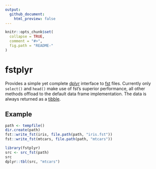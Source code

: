 ```yaml
---
output:
  github_document:
    html_preview: false
---
```


<!-- README.md is generated from README.Rmd. Please edit that file -->

```r
knitr::opts_chunk$set(
  collapse = TRUE,
  comment = "#>",
  fig.path = "README-"
)
```

# fstplyr

Provides a simple yet complete [dplyr](http://dplyr.tidyverse.org/) interface to [fst](http://www.fstpackage.org/) files. Currently only `select()` and `head()` make use of fst's superior performance, all other methods offload to the default data frame implementation. The data is always returned as a [tibble](http://tibble.tidyverse.org/).


## Example

```r
path <- tempfile()
dir.create(path)
fst::write_fst(iris, file.path(path, "iris.fst"))
fst::write_fst(mtcars, file.path(path, "mtcars"))

library(fstplyr)
src <- src_fst(path)
src
dplyr::tbl(src, "mtcars")
```
